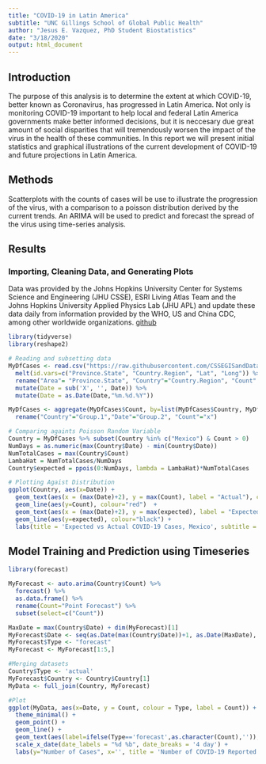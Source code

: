 ```yaml
---
title: "COVID-19 in Latin America"
subtitle: "UNC Gillings School of Global Public Health"
author: "Jesus E. Vazquez, PhD Student Biostatistics"
date: "3/18/2020"
output: html_document
---
```


## Introduction

The purpose of this analysis is to determine the extent at which COVID-19, better known as Coronavirus, has progressed in Latin America. Not only is monitoring COVID-19 important to help local and federal Latin America governments make better informed decisions, but it is neccesary due great amount of social disparities that will tremendously worsen the impact of the virus in the health of these communities. In this report we will present initial statistics and graphical illustrations of the current development of COVID-19 and future projections in Latin America. 

## Methods

Scatterplots with the counts of cases will be use to illustrate the progression of the virus, with a comparison to a poisson distribution derived by the current trends. An ARIMA will be used to predict and forecast the spread of the virus using time-series analysis.

## Results

### Importing, Cleaning Data, and Generating Plots

Data was provided by the Johns Hopkins University Center for Systems Science and Engineering (JHU CSSE), ESRI Living Atlas Team and the Johns Hopkins University Applied Physics Lab (JHU APL) and update these data daily from information provided by the WHO, US and China CDC, among other worldwide organizations. [github](https://github.com/CSSEGISandData/COVID-19)

```R
library(tidyverse)
library(reshape2)

# Reading and subsetting data
MyDfCases <- read.csv("https://raw.githubusercontent.com/CSSEGISandData/COVID-19/master/csse_covid_19_data/csse_covid_19_time_series/time_series_covid19_confirmed_global.csv") %>%
  melt(id.vars=c("Province.State", "Country.Region", "Lat", "Long")) %>%
  rename("Area"= "Province.State", "Country"="Country.Region", "Count" = 'value', 'Date' = 'variable') %>%
  mutate(Date = sub('X', '', Date)) %>%
  mutate(Date = as.Date(Date,"%m.%d.%Y"))

MyDfCases <- aggregate(MyDfCases$Count, by=list(MyDfCases$Country, MyDfCases$Date), FUN=sum) %>%
  rename("Country"="Group.1","Date"="Group.2", "Count"="x")
```

```R
# Comparing againts Poisson Random Variable
Country = MyDfCases %>% subset(Country %in% c("Mexico") & Count > 0)
NumDays = as.numeric(max(Country$Date) - min(Country$Date))
NumTotalCases = max(Country$Count)
LambaHat = NumTotalCases/NumDays
Country$expected = ppois(0:NumDays, lambda = LambaHat)*NumTotalCases

# Plotting Agaist Distribution 
ggplot(Country, aes(x=Date)) +  
  geom_text(aes(x = (max(Date)+2), y = max(Count), label = "Actual"), colour = 'red') + 
  geom_line(aes(y=Count), colour="red")  + 
  geom_text(aes(x = (max(Date)+2), y = max(expected), label = "Expected"), colour = 'black') +
  geom_line(aes(y=expected), colour="black") +  
  labs(title = 'Expected vs Actual COVID-19 Cases, Mexico', subtitle = 'Approximation with Poisson Model', y = 'Cases', x= '')
```

## Model Training and Prediction using Timeseries

```R
library(forecast)

MyForecast <- auto.arima(Country$Count) %>% 
  forecast() %>% 
  as.data.frame() %>%
  rename(Count="Point Forecast") %>%
  subset(select=c("Count"))

MaxDate = max(Country$Date) + dim(MyForecast)[1]
MyForecast$Date <- seq(as.Date(max(Country$Date))+1, as.Date(MaxDate), by="days")
MyForecast$Type <- "forecast" 
MyForecast <- MyForecast[1:5,]

#Merging datasets 
Country$Type <- 'actual'
MyForecast$Country <- Country$Country[1]
MyData <- full_join(Country, MyForecast)

#Plot
ggplot(MyData, aes(x=Date, y = Count, colour = Type, label = Count)) +  
  theme_minimal() +
  geom_point() + 
  geom_line() +
  geom_text(aes(label=ifelse(Type=='forecast',as.character(Count),'')),hjust=1.5,vjust=0) +
  scale_x_date(date_labels = "%d %b", date_breaks = '4 day') +
  labs(y="Number of Cases", x='', title = 'Number of COVID-19 Reported Cases, Mexico', subtitle = 'Actual and Forecast using ARIMA Timeseries Model, 5 Day Projection')
```


